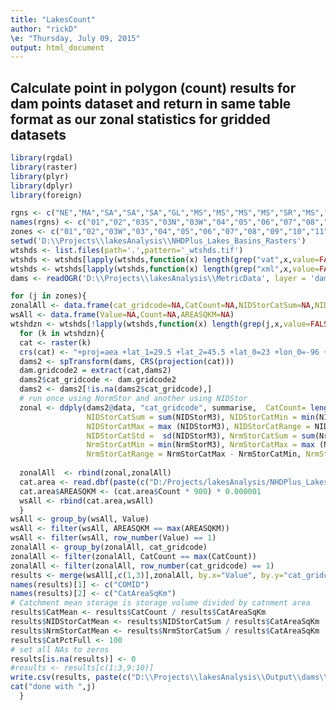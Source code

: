 ---
title: "LakesCount"
author: "rickD"
\e: "Thursday, July 09, 2015"
output: html_document
---

## Calculate point in polygon (count) results for dam points dataset and return in same table format as our zonal statistics for gridded datasets
```{r, cache=TRUE, eval=FALSE}
library(rgdal)
library(raster)
library(plyr)
library(dplyr)
library(foreign)

rgns <- c("NE","MA","SA","SA","SA","GL","MS","MS","MS","MS","SR","MS","MS","MS","TX","RG","CO","CO","GB","PN","CA")
names(rgns) <- c("01","02","03S","03N","03W","04","05","06","07","08","09","10L","10U","11","12","13","14","15","16","17","18")
zones <- c("01","02","03W","03","04","05","06","07","08","09","10","11","12","13","14","15","16","17","18")
setwd('D:\\Projects\\lakesAnalysis\\NHDPlus_Lakes_Basins_Rasters')
wtshds <- list.files(path='.',pattern='_wtshds.tif')
wtshds <- wtshds[lapply(wtshds,function(x) length(grep("vat",x,value=FALSE))) == 0]
wtshds <- wtshds[lapply(wtshds,function(x) length(grep("xml",x,value=FALSE))) == 0]
dams <- readOGR('D:\\Projects\\lakesAnalysis\\MetricData', layer = 'dams')

for (j in zones){
zonalAll <- data.frame(cat_gridcode=NA,CatCount=NA,NIDStorCatSum=NA,NIDStorCatMin=NA,NIDStorCatMax=NA,NIDStorCatRange=NA,NIDStorCatStd=NA,NrmStorCatSum=NA,NrmStorCatMin=NA,NrmStorCatMax=NA,NrmStorCatRange=NA,NrmStorCatStd=NA)
wsAll <- data.frame(Value=NA,Count=NA,AREASQKM=NA)
wtshdzn <- wtshds[!lapply(wtshds,function(x) length(grep(j,x,value=FALSE))) == 0]
  for (k in wtshdzn){
  cat <- raster(k)
  crs(cat) <- "+proj=aea +lat_1=29.5 +lat_2=45.5 +lat_0=23 +lon_0=-96 +x_0=0 +y_0=0 +datum=NAD83 +units=m +no_defs +ellps=GRS80 +towgs84=0,0,0"
  dams2 <- spTransform(dams, CRS(projection(cat)))
  dam.gridcode2 = extract(cat,dams2)
  dams2$cat_gridcode <- dam.gridcode2  
  dams2 <- dams2[!is.na(dams2$cat_gridcode),]
  # run once using NormStor and another using NIDStor
  zonal <- ddply(dams2@data, "cat_gridcode", summarise,  CatCount= length(cat_gridcode),
                 NIDStorCatSum = sum(NIDStorM3), NIDStorCatMin = min(NIDStorM3), 
                 NIDStorCatMax = max (NIDStorM3), NIDStorCatRange = NIDStorCatMax - NIDStorCatMin, 
                 NIDStorCatStd =  sd(NIDStorM3), NrmStorCatSum = sum(NrmStorM3), 
                 NrmStorCatMin = min(NrmStorM3), NrmStorCatMax = max (NrmStorM3), 
                 NrmStorCatRange = NrmStorCatMax - NrmStorCatMin, NrmStorCatStd =  sd(NrmStorM3)  )
  
  zonalAll  <- rbind(zonal,zonalAll) 
  cat.area <- read.dbf(paste(c("D:/Projects/lakesAnalysis/NHDPlus_Lakes_Basins_Rasters/reg",substr(k,4,6),"_wtshds.tif.vat.dbf"),collapse=''))
  cat.area$AREASQKM <- (cat.area$Count * 900) * 0.000001
  wsAll <- rbind(cat.area,wsAll)
  } 
wsAll <- group_by(wsAll, Value)
wsAll <- filter(wsAll, AREASQKM == max(AREASQKM))
wsAll <- filter(wsAll, row_number(Value) == 1)
zonalAll <- group_by(zonalAll, cat_gridcode)
zonalAll <- filter(zonalAll, CatCount == max(CatCount))
zonalAll <- filter(zonalAll, row_number(cat_gridcode) == 1)
results <- merge(wsAll[,c(1,3)],zonalAll, by.x="Value", by.y="cat_gridcode",all.x=T)
names(results)[1] <- c("COMID")
names(results)[2] <- c("CatAreaSqKm")
# Catchment mean storage is storage volume divided by catnment area
results$CatMean <- results$CatCount / results$CatAreaSqKm
results$NIDStorCatMean <- results$NIDStorCatSum / results$CatAreaSqKm
results$NrmStorCatMean <- results$NrmStorCatSum / results$CatAreaSqKm
results$CatPctFull <- 100
# set all NAs to zeros
results[is.na(results)] <- 0
#results <- results[c(1:3,9:10)]
write.csv(results, paste(c("D:\\Projects\\lakesAnalysis\\Output\\dams\\zonalstats_dams",substr(k,4,5),".csv"),collapse=''), row.names=F)
cat("done with ",j)
  }
```
